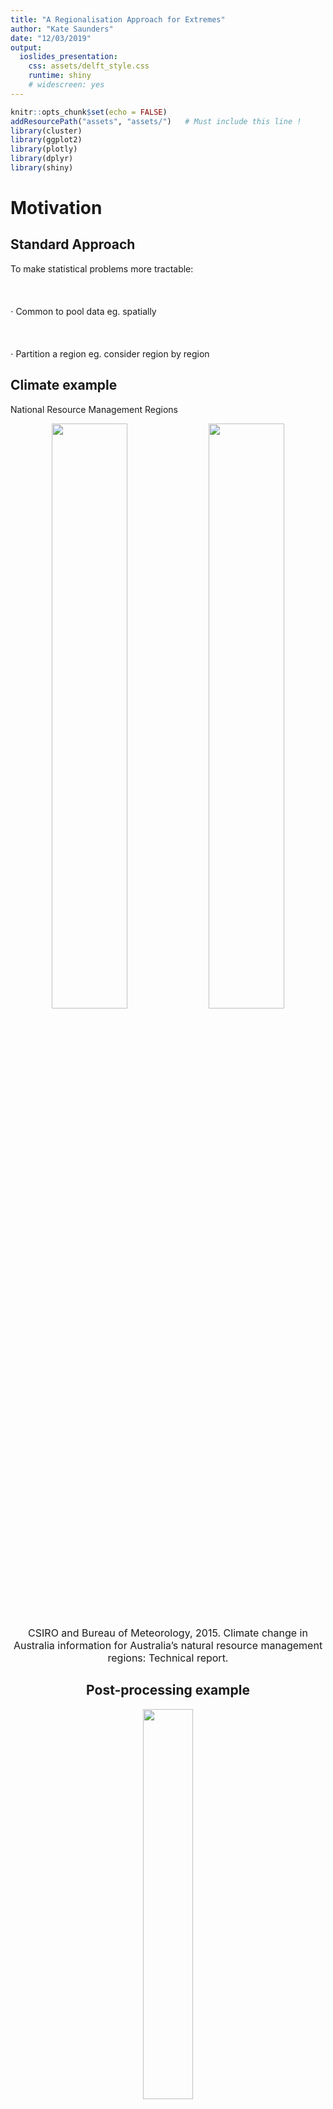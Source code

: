 ```yaml
---
title: "A Regionalisation Approach for Extremes"
author: "Kate Saunders"
date: "12/03/2019"
output: 
  ioslides_presentation:
    css: assets/delft_style.css
    runtime: shiny
    # widescreen: yes
---
```


<style>
  .fullslide img {
    margin-top: -85px;
    margin-left: -60px;
    width: 900px; 
    height: 700px;
  }
</style>

```r
knitr::opts_chunk$set(echo = FALSE)
addResourcePath("assets", "assets/")   # Must include this line !
library(cluster)
library(ggplot2)
library(plotly)
library(dplyr)
library(shiny)
```

# Motivation

## Standard Approach

To make statistical problems more tractable:
  <br>
  <br>
  <br>
  <br>
  $\cdot$ Common to pool data eg. spatially
<br>
  <br>
  <br>
  <br>
  $\cdot$ Partition a region eg. consider region by region

## Climate example

National Resource Management Regions

<center>
<img src= "talk_img/NRM_sub_clusters.png" width = 49%>
<img src= "talk_img/NRM_super_clusters.png" width = 49%>
  
<font size="3">
CSIRO and Bureau of Meteorology, 2015. Climate change in Australia information for Australia's natural resource management regions: Technical report.
</font>

## Post-processing example

<center>
<img src= "talk_img/aerial_post_processing.png" width = 40%>
</center>
<br>
<font size="3">
Whan, Kirien, and Maurice Schmeits. "Comparing area probability forecasts of (extreme) local precipitation using parametric and machine learning statistical postprocessing methods." Monthly Weather Review 146.11 (2018): 3651-3673.</font>


## Question 

<br><br><br><br><br>
<font color="2292B5">**How should partition regions for the analysis of extremes?** </font> 

## Application

```r
wdir = paste(getwd(), "data", sep = "/")
mainland_df = readRDS(paste(wdir, "mainland_df.rds", sep =  "/"))
tas_df = readRDS(paste(wdir, "tas_df.rds", sep =  "/"))
coords = readRDS(paste(wdir, "region_coords.rds", sep = "/")) %>%
dplyr::bind_rows()
station_plot <- ggplot(data = coords) +
geom_point(aes(x = longitude, y = latitude), size = 0.2, alpha = 0.5) +
geom_path(data = mainland_df, aes(x = Long, y =Lat)) +
geom_path(data = tas_df, aes(x = Long, y =Lat)) +
xlab("Longitude") +
ylab("Latitude") +
ggtitle("Station Locations") +
coord_fixed() +
theme_bw()
station_plot
```
<font color="2292B5">**Create regions that are likely to experience similar impacts** </font>

## Regionalisation

<center>
<img src= "talk_img/aus_regionalisation.png" width = 70%>

<font color="2292B5">**These regions can then inform our statistical analysis** </font>

## Outline 

<font color="2292B5">**1. Regionalisation** </font>

* Clustering
* Dependence of bivariate extremes
* Practicalities
* Classification

<font color="2292B5">**2. Visualise spatial dependence** </font>

* Max-stable processes

<!-- <font color="2292B5">**3. Spatial post-processing** </font> -->


# Regionalisation

## Clustering Distance

<br><br>
<font color="2292B5">**Require:**</font> Measure of closeness between two locations<br/ >
<br><br>
<font color="2292B5">**Want:**</font> Form clusters based on extremal dependence<br/ >
<br><br>
<font color="2292B5">**Solution:**</font> The F-madogram distance</br>

<br><br><br><br>
<font size="3">
Bernard, Elsa, et al. "Clustering of maxima: Spatial dependencies among heavy rainfall in France." Journal of Climate 26.20 (2013): 7929-7937.
</font>

## F-madogram distance

<font color="2292B5">$$d(x_i, x_j) = \tfrac{1}{2} \mathbb{E} \left[ \left| F_i(M_{x_i}) - F_j(M_{x_j})) \right| \right]$$</font>
where
<font color="2292B5">$M_{x_i}$</font> is the annual maximum rainfall at location
<font color="2292B5">$x_i \in \mathbb{R}^2$</font> and <font color="2292B5">$F_i$</font> is the distribution function of
<font color="2292B5">$M_{x_i}$</font>.

<br>
<font color="2292B5"> **Advantages:** </font>

* Only use the raw block (annual) maxima
* No information about climate or topography
* Non-parametric estimation (fast)

<br>
<font size="3">
Cooley, D., Naveau, P. and Poncet, P., 2006. Variograms for spatial max-stable random fields. In Dependence in probability and statistics (pp. 373-390). Springer, New York, NY.
</font>

<div class="notes">
- In spatial statistics normally we have a notion of how close two things are using the variogram
- For heavy-tail distribution (problem) variance isn't finite
- Fmadogram gets aroudn this by using distribution funcitons
- Estiamte this distance non-parametrically
- Just going to consider hte clustering in terms of hte dependence
</div>
  
## Extremal Coefficient
  
For <font color="2292B5">$M_{x_i}$</font> and
<font color="2292B5">$M_{x_j}$</font> with common GEV marginals is
<font color="2292B5">$$\mathbb{P}\left( M_{x_i} \leq z, M_{x_j} \leq z \right) = \left[\mathbb{P}(M_{x_i}\leq z)\mathbb{P}(M_{x_i}\leq z)) \right]^{\tfrac{1}{2}\theta(x_i - x_j)}. %= \exp\left(\dfrac{-\theta(h)}{z}\right),$$</font>
  where <font color="2292B5">$\theta(x_i - x_j)$</font> is the extremal coefficient and the range of <font color="2292B5">$\theta(x_i - x_j)$ is $[1 , 2]$</font>.

Can express the F-madogram as:
  where <font color="2292B5">
  $$d(x_i, x_j) = \dfrac{\theta(x_i - x_j) - 1}{2(\theta(x_i - x_j) + 1)},$$</font>
  so the range of <font color="2292B5">$d(x_i, x_j)$</font> is <font color="2292B5">$[0 , 1/6]$</font>.

<div class="notes">
  - Extremal coefficient is a measure for parital dependence
- Using it for clustering, means our clsuters will have a natural interpretation
- Importnat to note the range (talk about that again in a little bit)
</div>
  
## Clustering
<br><br>
$\checkmark$ Distance

<br><br><br>
  $?$ Algorithm


## K-Medoids Clustering and PAM

1. Randomly select an initial set of <font color="2292B5">$K$</font> stations. These are the set of the initial medoids.
2. Assign each station, <font color="2292B5">$x_i$</font>, to its closest medoid, <font color="2292B5">$m_k$</font>, based on the F-madogram distance.
3. For each cluster, <font color="2292B5">$C_k$</font>, update the medoid according to
<font color="2292B5">
  $$m_k = \mathop{\mathrm{argmin}}\limits_{x_i \in C_k} \sum_{x_j \in C_k} d(x_i, x_j).$$</font>
  4. Repeat steps 2. -- 4. until the medoids are no longer updated.

<br>
  <font size="3">Kaufman, L. and Rousseeuw, P.J., 1990. Partitioning around medoids (PAM). Finding groups in data: an introduction to cluster analysis, pp.68-125.</font>
  
## Result
  
```r

plot_coords = readRDS(paste(wdir, "plot_coords.rds", sep =  "/"))
text.type.large <- element_text(size = 12)
text.type.small <- element_text(size = 11)

gg_color_hue <- function(n) {
  hues = seq(15, 375, length = n + 1)
  hcl(h = hues, l = 65, c = 100)[1:n]
}

plot_coords <- plot_coords %>%
  mutate(temp = if_else(distance_type == plot_coords$distance_type[1],  
                        T, F)) %>%
  mutate(cluster_id = cluster_id + temp*10) %>%
  mutate(cluster_id = if_else(cluster_id == 12, 1, cluster_id)) %>%
  mutate(cluster_id = if_else(cluster_id == 11, 3, cluster_id)) %>%
  mutate(cluster_id = if_else(cluster_id == 15, 2, cluster_id)) %>%
  mutate(cluster_id = if_else(cluster_id == 17, 4, cluster_id)) %>%
  mutate(cluster_id = if_else(cluster_id == 13, 7, cluster_id)) %>%
  mutate(cluster_id = if_else(cluster_id == 16, 8, cluster_id)) %>%
  mutate(cluster_id = if_else(cluster_id == 14, 6, cluster_id)) 

plot_title = "K-medoids clustering"

cluster_plot <- ggplot() +
  geom_point(data = plot_coords %>% 
               filter(distance_type == plot_coords$distance_type[1]),
             aes(x = longitude, y = latitude,
                 col = as.factor(cluster_id),
                 shape = as.factor(cluster_id%%6)), size = 0.8) + #,
  # group = distance_type)) +
  coord_fixed() +
  # facet_wrap(~distance_type, ncol = 2) +
  geom_path(data = mainland_df, aes(x = Long, y = Lat)) +
  geom_path(data = tas_df, aes(x = Long, y = Lat)) +
  scale_x_continuous(limits = range(plot_coords$longitude) + c(-0.1, 0.1)) +
  scale_y_continuous(limits = range(plot_coords$latitude) + c(-0.1, 0.1)) +
  scale_color_manual(values = gg_color_hue(10)[c(1,2,3,4,5,6,7, rep(8,2))]) + 
  # red, orange, #brown, # green, #lightgreen, #light blue, #blue
  theme_bw() +
  xlab("Longitude") +
  ylab("Latitude") +
  ggtitle(plot_title) +
  theme(legend.position = "none",
        legend.text = text.type.small,
        strip.text.x = text.type.large,
        axis.text = text.type.small,
        plot.title = text.type.large,
        axis.title = text.type.large)

ggplotly(cluster_plot)
```

## Example

Consider the <font color="2292B5"> $\max \{ \| x_i - x_j \|, 2\}$</font> as the clustering distance.
```r
set.seed(1)
cap = 2
theta = seq(0, 2*pi, length.out = 360)
circle = data.frame(x = cap*cos(theta), y = cap*sin(theta))

# CAP ON DISTANCE
xshift = 7

x0 = rnorm(500, 0, 1)
y0 = rnorm(500, 0, 1)

x1 = x0 + xshift
y1 = y0

x = c(x0,x1)
y = c(y0,y1)

DD = dist(cbind(x,y))
i = which(DD > cap)
DD[i] = cap

pam_clusters = pam(DD, k = 2)

k = 2
cap_df = data.frame(x,y)
cap_df$K = rep(k, nrow(cap_df))
cap_df$cluster_id = pam_clusters$clustering
cap_df$medoids_x = rep(NA, nrow(cap_df))
cap_df$medoids_y = rep(NA, nrow(cap_df))
cap_df$medoids_x[pam_clusters$medoids] = cap_df$x[pam_clusters$medoids]
cap_df$medoids_y[pam_clusters$medoids] = cap_df$y[pam_clusters$medoids]

kmedoids_eg1_plot <- ggplot() +
  geom_point(data = cap_df, aes(x=x, y=y,
                                col = as.factor(pam_clusters$clustering),
                                shape = as.factor(pam_clusters$clustering),
                                text = paste("Cluster ID:", as.factor(pam_clusters$clustering)))) +
  scale_color_manual(values = c("purple", "orange")) +
  geom_point(data = cap_df, aes(x = medoids_x,
                                y = medoids_y),
             col = "black", shape = 20, size = 2) +
  geom_path(aes(x = circle$x, y = circle$y), linetype = "dashed") +
  geom_path(aes(x = circle$x + xshift, y = circle$y), linetype = "dashed") +
  coord_fixed() +
  xlab("") + ylab("") +
  theme_bw() +
  theme(legend.position = "none") +
  ggtitle("Example of K-Medoids showing spurious clustering")

ggplotly(kmedoids_eg1_plot, tooltip = c("text"))

```

## Density example

```r

xshift = 7
x0 = rnorm(1000, 0, 1)
y0 = rnorm(1000, 0, 1)

i = sample(1:length(x0), 100)
x1 = x0[i] + xshift
y1 = y0[i]

x = c(x0,x1)
y = c(y0,y1)

cap = 2
DD = dist(cbind(x,y))
i = which(DD > cap)
DD[i] = cap

pam_clusters_1 = pam(DD, k = 2)

plot_df = data.frame(x,y)
plot_df$K = paste("K = ", c(rep(2, length(x))))
plot_df$cluster_id = c(pam_clusters_1$clustering)
plot_df$medoids_x = rep(NA, nrow(plot_df))
plot_df$medoids_y = rep(NA, nrow(plot_df))
plot_df$medoids_x[pam_clusters_1$medoids] = plot_df$x[pam_clusters_1$medoids]
plot_df$medoids_y[pam_clusters_1$medoids] = plot_df$y[pam_clusters_1$medoids]

density_eg_plot <- ggplot(plot_df) +
  geom_point(aes(x = x, y = y,
                 col = as.factor(cluster_id),
                 shape = as.factor(cluster_id),
                 text = paste("Cluster ID:", as.factor(cluster_id)))) +
  geom_point(aes(x = medoids_x,
                 y = medoids_y),
             col = "black", shape = 20, size = 2) +
  coord_fixed() +
  theme_bw() +
  facet_wrap( ~ K, nrow = 2) +
  theme(legend.position = "none") +
  ggtitle("Station Density Example of K-Medoids")

ggplotly(density_eg_plot, tooltip = c("text"))

```

## Gridded data

* Ensure there are sufficient medoids

<br>
  
  * Spatial density is changed by land-sea and domain boundaries  

<br>
  
  * Tendancy toward clusters of equal size 

<br>
  
  * Clustering is in F-madogram space not Euclidean  
  

## Hierarchical Clustering

<center>
  <img src= "talk_img/TAS_linkage_average.png" width = 50%>
  </center>
  
  <font color="2292B5">**Linkage Rule:**</font>
  For each pair of clusters, <font color="2292B5">$C_k$</font> and <font color="2292B5">$C_k'$</font>
<!-- , define the distance between the clusters as -->
<font color="2292B5">$$d(C_k, C_{k'}) = \frac{1}{|C_k| |C_{k'}|} \sum_{x_k \in C_k} \sum_{x_{k'} \in C_{k'}} d(x_k, x_{k'}).$$</font>
  
  <!-- ## Hierarchical Clustering -->
  
  <!-- 1. Each station starts in its own cluster -->
  <!-- 2. For each pair of clusters, <font color="2292B5">$C_k$</font> and <font color="2292B5">$C_k'$</font>, define the distance between the clusters as -->
  <!-- <font color="2292B5">$$d(C_k, C_{k'}) = \frac{1}{|C_k| |C_{k'}|} \sum_{x_k \in C_k} \sum_{x_{k'} \in C_{k'}} d(x_k, x_{k'}).$$</font> -->
  <!-- 3. Merge the the clusters with the smallest distance -->
  <!-- 4. Update the distances relative to the new cluster -->
  <!-- 5. Repaet steps 3 - 5, until all points are combined in a single cluster -->
  
## Back to the first example
  
```r

plot_title = "Comparison"

plot_coords = readRDS(paste(wdir, "plot_coords.rds", sep =  "/"))

plot_coords <- plot_coords %>%
  mutate(temp = if_else(distance_type == plot_coords$distance_type[1],  
                        T, F)) %>%
  mutate(cluster_id = cluster_id + temp*10) %>%
  mutate(cluster_id = if_else(cluster_id == 12, 1, cluster_id)) %>%
  mutate(cluster_id = if_else(cluster_id == 11, 3, cluster_id)) %>%
  mutate(cluster_id = if_else(cluster_id == 15, 2, cluster_id)) %>%
  mutate(cluster_id = if_else(cluster_id == 17, 4, cluster_id)) %>%
  mutate(cluster_id = if_else(cluster_id == 13, 7, cluster_id)) %>%
  mutate(cluster_id = if_else(cluster_id == 16, 8, cluster_id)) %>%
  mutate(cluster_id = if_else(cluster_id == 14, 6, cluster_id)) 


cluster_plot1 <- ggplot() +
  geom_point(data = plot_coords,
             aes(x = longitude, y = latitude,
                 col = as.factor(cluster_id),
                 shape = as.factor(cluster_id%%6),
                 group = distance_type), size = 0.8) +
  coord_fixed() +
  facet_wrap(~distance_type, ncol = 2) +
  geom_path(data = mainland_df, aes(x = Long, y = Lat)) +
  geom_path(data = tas_df, aes(x = Long, y = Lat)) +
  scale_x_continuous(limits = range(plot_coords$longitude) + c(-0.1, 0.1)) +
  scale_y_continuous(limits = range(plot_coords$latitude) + c(-0.1, 0.1)) +
  scale_color_manual(values = gg_color_hue(10)[c(1,2,3,4,5,6,7, 8,9,10)]) + 
  theme_bw() +
  xlab("Longitude") +
  ylab("Latitude") +
  ggtitle(plot_title) +
  theme(legend.position = "none",
        legend.text = text.type.small,
        strip.text.x = text.type.large,
        axis.text = text.type.small,
        plot.title = text.type.large,
        axis.title = text.type.large)

cluster_plot1
# ggplotly(cluster_plot1)
```

## Classify

* Classify a station relative to its closest neighbours
* Use a weighted classification $w$-kNN

<center>
  <img src= "talk_img/classification.png" height = 55%>
  
  <div class="notes">
  * clustering is so good not really much need
* Need to be able to classify locations without a station
* Need to be able to identify regional boundaries
</div>
  
## Results
  
<!-- # ```{r regions, echo = FALSE} -->
<!-- # shinyAppDir("shiny_apps/region_summary/", options = list(width = "100%", height = 700)) -->
<!-- # ``` -->
  
## Choosing a cut height
  
  <center>
  <img src= "talk_img/missing_fmado.png" width = 100%>
  </center>
  
  <div class="notes">
  Depends on what you are trying to do?
  
  Lower cut heights ~0.115 stronger dependence

Higher cut heights ~0.133 weaer dependence

Low than 0.1 (very strong dependence, starts to decrease rapidly to zero - clusters become small)

Greater than 0.135 (very week depdence, starts to decrease rapidly to zero - clusters become small)

Depends on the topography as well
</div>
  
## Similar Dependence
  
  <br>
  <br>
  <br>
  <font color="2292B5"> **Where can we assume a common dependence structure for extremes?** </font >

# Visualising Dependence
  
## Max-stable Processes
  
  * Extremes in continuous space with dependence <br/>
  <br/>
  * Natural extension from univariate extreme value theory  <br/>
  <br/>
  * Univariate marginal distributions are GEV distributions <br/>
  <br/>
  * Can simulate from these processes

<!-- ## Max-stable processes and post-processing -->
  
  <!-- <font size="3">  -->
  <!-- Oesting, M., Schlather, M. and Friederichs, P., 2017. Statistical post-processing of forecasts for extremes using bivariate Brown-Resnick processes with an application to wind gusts. Extremes, 20(2), pp.309-332. -->
  <!-- </font> -->
  
  <!-- * Fit two max-stable fields: observations and numerical model output -->
  <!-- <br> -->
  
  <!-- * Model the dependence between these two fields -->
  <!-- <br> -->
  
  <!-- * Conditionally simulate observations based the max-stable field for the numerical model output -->
  <!-- <br> -->
  
  <!-- * Use these simulations to generate an ensemble and a probabilistic forecast of a spatial field -->
  
## Smith Process
  
```r
shinyAppDir("shiny_apps/Maxstable_sim/",
  options = list(width = "100%", height = 700)
)
```
  
## Visualising Dependence
  
  * Visualise the partition using elliptical level curves

<font color="2292B5">
  $$ \mathbb{P}(\| \mathbf{x} - \mathbf{c_k} \| < r) = 1 - \exp \left( \frac{-r^2}{2} \right)$$
  </font>
  
  * Centre the curve on the centroid of cluster $k$ <font color="2292B5">$\mathbf{c_k}$</font>
  * Repeat fitting by sampling stations to understand uncertainty
* Size and direction of ellipses have a natural intepretation in terms dependence

## Southwest Western Australia

<center>
  <img src= "talk_img/smith_SWWA_high.jpg" width = 49%>
  </center>
  
## Tasmania
  
  <center>
  <img src= "talk_img/smith_TAS_low.jpg" width = 49%>
  <img src= "talk_img/smith_TAS_high.jpg" width = 49%>
  </center>
  
## Relevance to post-processing
  
  <font size="3">
  Oesting, M., Schlather, M. and Friederichs, P., 2017. Statistical post-processing of forecasts for extremes using bivariate Brown-Resnick processes with an application to wind gusts. Extremes, 20(2), pp.309-332.
</font>
  
  <font color="2292B5">**Perfect Prog Approach:**</font>  
  Simulate an ensemble from the fitted max-stable process
<br>
  
  <font color="2292B5">**Assumptions:**</font>   
  The fitted statistical model is the truth  
<br>
  
  <font color="2292B5">**Relevance:**</font>   
  Need to ensure how we model the dependence is accurate

## Conclusions

* Create a regionalisation of Australia based on extremal dependence

* Highlighted some considerations for clustering applications

* Used the regionalisation to fit max-stable models

* Visualised extremal dependence

* Helped us understand were we can reasonably assume
a single dependence structure

## Future work

* Non-stationary dependence!
  
  * Post-processing of compound events: Storm surge and Precipitation

**e.** K.R.Saunders@tudelft.nl

**t.** @katerobsau

**g.** github.com/katerobsau


## {.fullslide}

<center>
  <img src="talk_img/Storm_Vas.jpg">
</center>

<!-- ##  -->
<!-- ```{r} -->
<!-- library(shiny) -->
<!-- addResourcePath("assets", "assets/")   # Must include this line ! -->
<!-- shinyAppDir("app/") -->
<!-- ``` -->

<script src = "assets/delft.js"></script>
